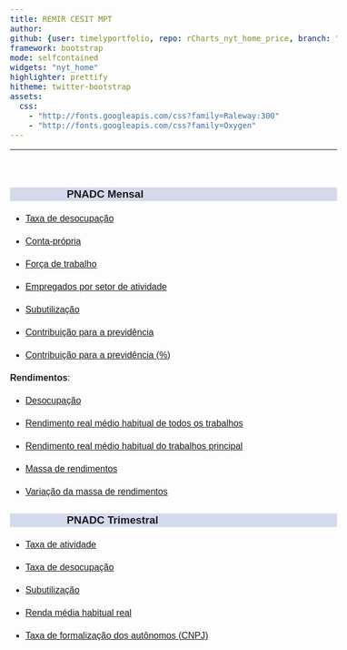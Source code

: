 ```yaml
---
title: REMIR CESIT MPT
author: 
github: {user: timelyportfolio, repo: rCharts_nyt_home_price, branch: "gh-pages"}
framework: bootstrap
mode: selfcontained
widgets: "nyt_home"
highlighter: prettify
hitheme: twitter-bootstrap
assets:
  css:
    - "http://fonts.googleapis.com/css?family=Raleway:300"
    - "http://fonts.googleapis.com/css?family=Oxygen"
---
```


<style>
body{
  font-family: 'Oxygen', sans-serif;
  font-size: 16px;
  line-height: 24px;
}

h1,h2,h3,h4 {
  font-family: 'Raleway', sans-serif;
}

.container { width: 1000px; }
h3 {
  background-color: #D4DAEC;
  text-indent: 100px; 
}
h4 {
  text-indent: 100px;
}

g-table-intro h4 {
  text-indent: 0px;
}
</style>




---
<br/>

### PNADC Mensal

  * <a href="https://arthurwelle.github.io/REMIR/PNADCMensal_TaxadeDesocupacao.html"> Taxa de desocupação </a>
  
  * <a href="https://arthurwelle.github.io/REMIR/PNADCMensal_Conta_Propria.html"> Conta-própria </a>
  
  * <a href="https://arthurwelle.github.io/REMIR/PNADCMensal_CondicaodeAtividade.html"> Força de trabalho </a>
  
  * <a href="https://arthurwelle.github.io/REMIR/PNADCMensal_Grupamentos_Atividade.html"> Empregados por setor de atividade </a>
  
  * <a href="https://arthurwelle.github.io/REMIR/PNADCT_Subutilizacao.html"> Subutilização </a>

  * <a href="https://arthurwelle.github.io/REMIR/PNADCMensal_Contribuintes.html"> Contribuição para a previdência </a>
    
  * <a href="https://arthurwelle.github.io/REMIR/PNADCMensal_Percentual_Contribuintes.html"> Contribuição para a previdência (%) </a>
  



**Rendimentos**: 

  * <a href="https://arthurwelle.github.io/REMIR/PNADCMensal_TaxadeDesocupacao.html"> Desocupação </a>
  
  * <a href="https://arthurwelle.github.io/REMIR/PNADCT_RendaMedia.html"> Rendimento real médio habitual de todos os trabalhos </a> 
  
  * <a href="https://arthurwelle.github.io/REMIR/PNADCMensal_RendaMédia_TrabalhoPrincipal.html">Rendimento real médio habitual do trabalhos principal </a>
    
  * <a href="https://arthurwelle.github.io/REMIR/PNADCMensal_Massa_Rendimento.html"> Massa de rendimentos </a>
  
  * <a href="https://arthurwelle.github.io/REMIR/PNADCMensal_Variacao_Massa_Rendimentos.html"> Variação da massa de rendimentos </a>
  
  
  
  
  
### PNADC Trimestral

  * <a href="https://arthurwelle.github.io/REMIR/PNADCT_Tx_Atividade.html"> Taxa de atividade </a> 
  
  * <a href="https://arthurwelle.github.io/REMIR/PNADCT_TxDesocup.html"> Taxa de desocupação </a>
  
  * <a href="https://arthurwelle.github.io/REMIR/PNADCT_Subutilizacao.html"> Subutilização </a> 
  
  * <a href="https://arthurwelle.github.io/REMIR/PNADCT_RendaMedia.html"> Renda média habitual real </a> 
  
  * <a href="https://arthurwelle.github.io/REMIR/PNADCT_Tx_AutonomoComCNPJ.html"> Taxa de formalização dos autônomos (CNPJ) </a> 
  
  